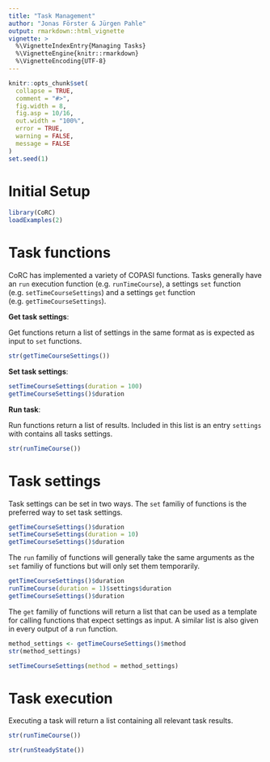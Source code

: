 ```yaml
---
title: "Task Management"
author: "Jonas Förster & Jürgen Pahle"
output: rmarkdown::html_vignette
vignette: >
  %\VignetteIndexEntry{Managing Tasks}
  %\VignetteEngine{knitr::rmarkdown}
  %\VignetteEncoding{UTF-8}
---
```


```r
knitr::opts_chunk$set(
  collapse = TRUE,
  comment = "#>",
  fig.width = 8,
  fig.asp = 10/16,
  out.width = "100%",
  error = TRUE,
  warning = FALSE,
  message = FALSE
)
set.seed(1)
```

# Initial Setup

```r
library(CoRC)
loadExamples(2)
```

# Task functions

CoRC has implemented a variety of COPASI functions.
Tasks generally have an `run` execution function (e.g. `runTimeCourse`), a settings `set` function (e.g. `setTimeCourseSettings`) and a settings `get` function (e.g. `getTimeCourseSettings`).

**Get task settings**:

Get functions return a list of settings in the same format as is expected as input to `set` functions.

```r
str(getTimeCourseSettings())
```

**Set task settings**:

```r
setTimeCourseSettings(duration = 100)
getTimeCourseSettings()$duration
```

**Run task**:

Run functions return a list of results.
Included in this list is an entry `settings` with contains all tasks settings.

```r
str(runTimeCourse())
```

# Task settings

Task settings can be set in two ways.
The `set` familiy of functions is the preferred way to set task settings.

```r
getTimeCourseSettings()$duration
setTimeCourseSettings(duration = 10)
getTimeCourseSettings()$duration
```

The `run` familiy of functions will generally take the same arguments as the `set` familiy of functions but will only set them temporarily.

```r
getTimeCourseSettings()$duration
runTimeCourse(duration = 1)$settings$duration
getTimeCourseSettings()$duration
```

The `get` familiy of functions will return a list that can be used as a template for calling functions that expect settings as input.
A similar list is also given in every output of a `run` function.

```r
method_settings <- getTimeCourseSettings()$method
str(method_settings)

setTimeCourseSettings(method = method_settings)
```

# Task execution

Executing a task will return a list containing all relevant task results.

```r
str(runTimeCourse())

str(runSteadyState())
```
